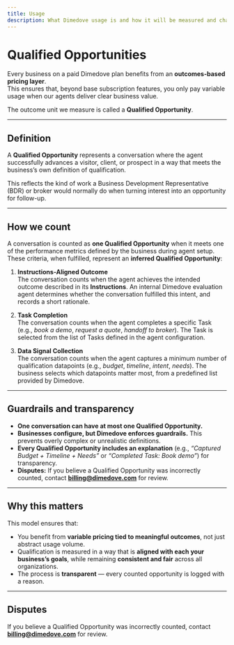 ```yaml
---
title: Usage
description: What Dimedove usage is and how it will be measured and charged on paid plans.
---
```


# Qualified Opportunities

Every business on a paid Dimedove plan benefits from an **outcomes-based pricing layer**.  
This ensures that, beyond base subscription features, you only pay variable usage when our agents deliver clear business value.

The outcome unit we measure is called a **Qualified Opportunity**.

---

## Definition

A **Qualified Opportunity** represents a conversation where the agent successfully advances a visitor, client, or prospect in a way that meets the business’s own definition of qualification.

This reflects the kind of work a Business Development Representative (BDR) or broker would normally do when turning interest into an opportunity for follow-up.

---

## How we count

A conversation is counted as **one Qualified Opportunity** when it meets one of the performance metrics defined by the business during agent setup. These criteria, when fulfilled, represent an **inferred Qualified Opportunity**:

1. **Instructions-Aligned Outcome**  
   The conversation counts when the agent achieves the intended outcome described in its **Instructions**. An internal Dimedove evaluation agent determines whether the conversation fulfilled this intent, and records a short rationale.

2. **Task Completion**  
   The conversation counts when the agent completes a specific Task (e.g., _book a demo_, _request a quote_, _handoff to broker_). The Task is selected from the list of Tasks defined in the agent configuration.

3. **Data Signal Collection**  
   The conversation counts when the agent captures a minimum number of qualification datapoints (e.g., _budget_, _timeline_, _intent_, _needs_). The business selects which datapoints matter most, from a predefined list provided by Dimedove.

---

## Guardrails and transparency

- **One conversation can have at most one Qualified Opportunity.**
- **Businesses configure, but Dimedove enforces guardrails.** This prevents overly complex or unrealistic definitions.
- **Every Qualified Opportunity includes an explanation** (e.g., _“Captured Budget + Timeline + Needs”_ or _“Completed Task: Book demo”_) for transparency.
- **Disputes:** If you believe a Qualified Opportunity was incorrectly counted, contact **billing@dimedove.com** for review.

---

## Why this matters

This model ensures that:

- You benefit from **variable pricing tied to meaningful outcomes**, not just abstract usage volume.
- Qualification is measured in a way that is **aligned with each your business’s goals**, while remaining **consistent and fair** across all organizations.
- The process is **transparent** — every counted opportunity is logged with a reason.

---

## Disputes

If you believe a Qualified Opportunity was incorrectly counted, contact **billing@dimedove.com** for review.
